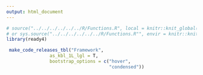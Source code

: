 ```yaml
---
output: html_document
---
```


```r
# source("../../../../../../R/Functions.R", local = knitr::knit_global())
# or sys.source("../../../../../../R/Functions.R"", envir = knitr::knit_global())
library(ready4)
```

```r
 make_code_releases_tbl("Framework",
                as_kbl_1L_lgl = T,
                bootstrap_options = c("hover", 
                                      "condensed"))
```



